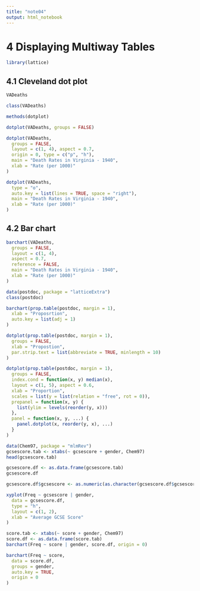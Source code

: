 ```yaml
---
title: "note04"
output: html_notebook
---
```


# 4 Displaying Multiway Tables

```r
library(lattice)
```

## 4.1 Cleveland dot plot

```r
VADeaths
```

```r
class(VADeaths)
```

```r
methods(dotplot)
```

```r
dotplot(VADeaths, groups = FALSE)
```

```r
dotplot(VADeaths,
  groups = FALSE,
  layout = c(1, 4), aspect = 0.7,
  origin = 0, type = c("p", "h"),
  main = "Death Rates in Virginia - 1940",
  xlab = "Rate (per 1000)"
)
```

```r
dotplot(VADeaths,
  type = "o",
  auto.key = list(lines = TRUE, space = "right"),
  main = "Death Rates in Virginia - 1940",
  xlab = "Rate (per 1000)"
)
```

## 4.2 Bar chart

```r
barchart(VADeaths,
  groups = FALSE,
  layout = c(1, 4),
  aspect = 0.7,
  reference = FALSE,
  main = "Death Rates in Virginia - 1940",
  xlab = "Rate (per 1000)"
)
```

```r
data(postdoc, package = "latticeExtra")
class(postdoc)
```

```r
barchart(prop.table(postdoc, margin = 1),
  xlab = "Proposrtion",
  auto.key = list(adj = 1)
)
```

```r
dotplot(prop.table(postdoc, margin = 1),
  groups = FALSE,
  xlab = "Propostion",
  par.strip.text = list(abbreviate = TRUE, minlength = 10)
)
```

```r
dotplot(prop.table(postdoc, margin = 1),
  groups = FALSE,
  index.cond = function(x, y) median(x),
  layout = c(1, 5), aspect = 0.6,
  xlab = "Proportion",
  scales = list(y = list(relation = "free", rot = 0)),
  prepanel = function(x, y) {
    list(ylim = levels(reorder(y, x)))
  },
  panel = function(x, y, ...) {
    panel.dotplot(x, reorder(y, x), ...)
  }
)
```

```r
data(Chem97, package = "mlmRev")
gcsescore.tab <- xtabs(~ gcsescore + gender, Chem97)
head(gcsescore.tab)
```

```r
gcsescore.df <- as.data.frame(gcsescore.tab)
gcsescore.df
```

```r
gcsescore.df$gcsescore <- as.numeric(as.character(gcsescore.df$gcsescore))
```

```r
xyplot(Freq ~ gcsescore | gender,
  data = gcsescore.df,
  type = "h",
  layout = c(1, 2),
  xlab = "Average GCSE Score"
)
```

```r
score.tab <- xtabs(~ score + gender, Chem97)
score.df <- as.data.frame(score.tab)
barchart(Freq ~ score | gender, score.df, origin = 0)
```

```r
barchart(Freq ~ score,
  data = score.df,
  groups = gender,
  auto.key = TRUE,
  origin = 0
)
```
